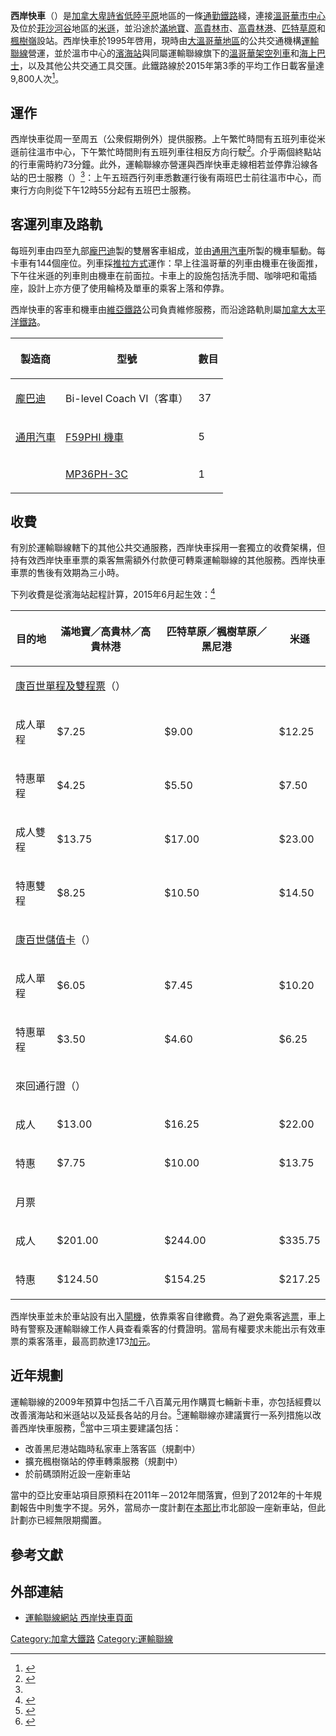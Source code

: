 {{Infobox rail system-route
|rail_name=西岸快車<br />{{lang|en|West Coast Express}}<!--|name_bgcolor=-->
|banner_color=purple
|sec_banner_color=
|third_banner_color=
|logo_filename=Translinkwce.svg
|image=Wcef59phi.PNG
|image_width=250px
|logo_bgcolor=white
|code_name=
|locale=[[加拿大|加拿大]][[卑詩省|卑詩省]]<br/>[[大溫哥華地區|大溫哥華地區]]及[[菲沙河谷地區|菲沙河谷地區]]
|service_type=[[通勤鐵路|通勤鐵路]]
|begin_operation=1995年
|end_operation=
|operation_note=
|system_length= {{convert|68|km|mi}}
|length_in_operation=
|total_length=
|lines=1
|stations=8
|main_route=
|main_stations=
|track_gauge=1,435毫米（[[標準軌距|標準軌距]]）
|franchise=
|operator=[[運輸聯線|運輸聯線]]
|website=
|hq=[[加拿大|加拿大]][[卑詩省|卑詩省]][[溫哥華|溫哥華]]
}}
{{Routemap
|inline = <includeonly>1</includeonly>
|title = 西岸快車
|title-bg=purple
|map =
~~ ~~{{BSsplit|所需|時間|align=center}}
KINTa~~0:00~~[[濱海站_(溫哥華)|濱海]]~~[[博覽線|博覽線]]、[[加拿大線|加拿大線]]、[[海上巴士|海上巴士]]
INT~~0:25~~{{滿地寶中心站|滿地寶中心}}~~[[千禧線|千禧線]]
INT~~0:30~~{{高貴林中央站|高貴林中央}}~~[[千禧線|千禧線]]
HST~~0:36~~{{tsl|en|Port Coquitlam Station|高貴林港站|高貴林港}}
HST~~0:46~~{{tsl|en|Pitt Meadows Station|匹特草原站|匹特草原}}
HST~~0:50~~{{tsl|en|Maple Meadows Station|楓樹嶺站|楓樹嶺}}
HST~~0:56~~{{tsl|en|Port Haney Station|黑尼港站|黑尼港}}
KHSTe~~1:13~~{{tsl|en|Mission City Station|米遜城站|米遜城}}
|}}

'''西岸快車'''（{{lang-en|West Coast Express}}）是[[加拿大|加拿大]][[卑詩省|卑詩省]][[低陸平原|低陸平原]]地區的一條[[通勤鐵路|通勤鐵路]]綫，連接[[溫哥華|溫哥華]][[溫哥華市中心|市中心]]及位於[[菲沙河谷|菲沙河谷]]地區的[[米遜_(卑詩省)|米遜]]，並沿途於[[滿地寶|滿地寶]]、[[高貴林市|高貴林市]]、[[高貴林港|高貴林港]]、[[匹特草原|匹特草原]]和[[楓樹嶺|楓樹嶺]]設站。西岸快車於1995年啓用，現時由[[大溫哥華地區|大溫哥華地區]]的公共交通機構[[運輸聯線|運輸聯線]]營運，並於溫市中心的[[濱海站_(溫哥華)|濱海站]]與同屬運輸聯線旗下的[[溫哥華架空列車|溫哥華架空列車]]和[[海上巴士|海上巴士]]，以及其他公共交通工具交匯。此鐵路線於2015年第3季的平均工作日載客量達9,800人次<ref name="ridership">{{cite web|url=http://www.apta.com/resources/statistics/Documents/Ridership/2015-q3-ridership-APTA.pdf|title=APTA Ridership Q3 2015|publisher=apta|accessdate=2016-12-20|archive-url=https://web.archive.org/web/20160131165741/http://www.apta.com/resources/statistics/Documents/Ridership/2015-q3-ridership-APTA.pdf|archive-date=2016-01-31|dead-url=yes}}</ref>。

== 運作 ==
西岸快車從周一至周五（公衆假期例外）提供服務。上午繁忙時間有五班列車從米遜前往溫市中心，下午繁忙時間則有五班列車往相反方向行駛<ref name="schedule">{{cite web|url=http://www.translink.ca/en/Schedules-and-Maps/West-Coast-Express/WCE-Schedules.aspx|title=West Coast Express Schedules|publisher=[[運輸聯線|運輸聯線]]|accessdate=2016-12-20|archive-date=2019-03-27|archive-url=https://web.archive.org/web/20190327165908/https://www.translink.ca/en/Schedules-and-Maps/West-Coast-Express/WCE-Schedules.aspx|dead-url=no}}</ref>。介乎兩個終點站的行車需時約73分鐘。此外，運輸聯線亦營運與西岸快車走線相若並停靠沿線各站的巴士服務（{{lang|en|TrainBus}}）<ref name="schedule"/>：上午五班西行列車悉數運行後有兩班巴士前往溫市中心，而東行方向則從下午12時55分起有五班巴士服務。

== 客運列車及路軌 ==
每班列車由四至九部[[龐巴迪|龐巴迪]]製的雙層客車組成，並由[[通用汽車|通用汽車]]所製的機車驅動。每卡車有144個座位。列車採[[動力集中式|推拉方式]]運作：早上往溫哥華的列車由機車在後面推，下午往米遜的列車則由機車在前面拉。卡車上的設施包括洗手間、咖啡吧和電插座，設計上亦方便了使用輪椅及單車的乘客上落和停靠。

西岸快車的客車和機車由[[維亞鐵路|維亞鐵路]]公司負責維修服務，而沿途路軌則屬[[加拿大太平洋鐵路|加拿大太平洋鐵路]]。

{| class="wikitable"
|-
!製造商
!型號
!數目
|-
| [[龐巴迪|龐巴迪]] 
| Bi-level Coach VI（客車）
| 37
|-
| [[通用汽車|通用汽車]]
| [[易安迪F59PH型柴電機車#F59PHI|F59PHI 機車]]
| 5
|-
| {{tsl|en|Motive Power, Inc.|Motive Power}}
| [[MPI_MPXpress_柴電機車|MP36PH-3C]] 
| 1
|}

== 收費 ==
有別於運輸聯線轄下的其他公共交通服務，西岸快車採用一套獨立的收費架構，但持有效西岸快車車票的乘客無需額外付款便可轉乘運輸聯線的其他服務。西岸快車車票的售後有效期為三小時。

下列收費是從濱海站起程計算，2015年6月起生效：<ref>{{Cite web |url=http://www.translink.ca/en/Fares-and-Passes/West-Coast-Express-Fares.aspx |title=West Coast Express Fares |access-date=2012-08-25 |archive-date=2020-10-23 |archive-url=https://web.archive.org/web/20201023000210/https://www.translink.ca/en/Fares-and-Passes/West-Coast-Express-Fares.aspx |dead-url=no }}</ref>
{| class="wikitable"
|-
! 目的地
! 滿地寶／高貴林／高貴林港
! 匹特草原／楓樹草原／黑尼港
! 米遜
|-
| colspan=4 | [[康百世卡|康百世單程及雙程票]]（{{lang|en|Compass Tickets}}）
|-
! 成人單程
| $7.25
| $9.00
| $12.25
|-
! 特惠單程
| $4.25
| $5.50
| $7.50
|-
! 成人雙程
| $13.75
| $17.00
| $23.00
|-
! 特惠雙程
| $8.25
| $10.50
| $14.50
|-
| colspan=4 | [[康百世卡|康百世儲值卡]]（{{lang|en|Stored Value}}）
|-
! 成人單程
| $6.05
| $7.45
| $10.20
|-
! 特惠單程
| $3.50
| $4.60
| $6.25
|-
| colspan=4 | 來回通行證（{{lang|en|Return Pass}}）
|-
! 成人
| $13.00
| $16.25
| $22.00
|-
! 特惠
| $7.75
| $10.00
| $13.75
|-
| colspan=4 | 月票
|-
! 成人
| $201.00
| $244.00
| $335.75
|-
! 特惠
| $124.50
| $154.25
| $217.25
|}

西岸快車並未於車站設有出入[[閘機|閘機]]，依靠乘客自律繳費。為了避免乘客[[逃票|逃票]]，車上時有警察及運輸聯線工作人員查看乘客的付費證明。當局有權要求未能出示有效車票的乘客落車，最高罰款達173[[加元|加元]]。

== 近年規劃 ==
運輸聯線的2009年預算中包括二千八百萬元用作購買七輛新卡車，亦包括經費以改善濱海站和米遜站以及延長各站的月台。<ref>{{Cite web |url=http://www.translink.bc.ca/About_TransLink/News_Releases/news12080801.asp |title=TransLink's 2009 Budget and Capital Plan to maintain transportation expansion |access-date=2009-04-25 |archive-url=https://web.archive.org/web/20090216090340/http://www.translink.bc.ca/About_TransLink/News_Releases/news12080801.asp |archive-date=2009-02-16 |dead-url=yes }}</ref>運輸聯線亦建議實行一系列措施以改善西岸快車服務，<ref>{{Cite web |url=http://translinkcommission.org/Regional_Transportation_Commissioner/Downloads_%26_Links_files/2009%2010-Year%20Plan.pdf |title=2009 10-Year Plan |access-date=2018-04-22 |archive-date=2016-03-04 |archive-url=https://web.archive.org/web/20160304074502/http://translinkcommission.org/Regional_Transportation_Commissioner/Downloads_%26_Links_files/2009%2010-Year%20Plan.pdf |dead-url=no }}</ref>當中三項主要建議包括：
*改善黑尼港站臨時私家車上落客區（規劃中）
*擴充楓樹嶺站的停車轉乘服務（規劃中）
*於前{{tsl|en|Albion Ferry|亞比安渡輪}}碼頭附近設一座新車站

當中的亞比安車站項目原預料在2011年－2012年間落實，但到了2012年的十年規劃報告中則隻字不提。另外，當局亦一度計劃在[[本那比|本那比]]市北部設一座新車站，但此計劃亦已經無限期擱置。

== 參考文獻 ==
{{reflist}}

== 外部連結 ==
{{commonscat|West Coast Express}}
*[http://www.translink.ca/en/About-Us/Corporate-Overview/Operating-Companies/WCE.aspx 運輸聯線網站 西岸快車頁面] {{Wayback|url=http://www.translink.ca/en/About-Us/Corporate-Overview/Operating-Companies/WCE.aspx |date=20130107081801 }}

{{大溫哥華公共交通}}
{{加拿大城市軌道交通}}

[[Category:加拿大鐵路|Category:加拿大鐵路]]
[[Category:運輸聯線|Category:運輸聯線]]